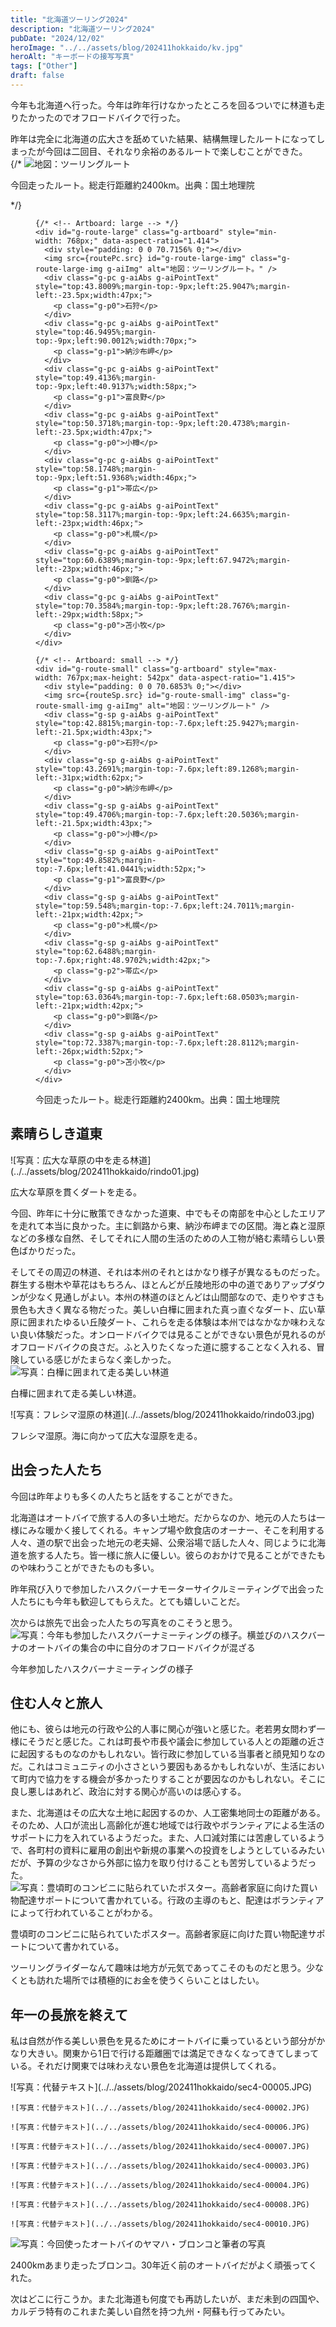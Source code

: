 ```yaml
---
title: "北海道ツーリング2024"
description: "北海道ツーリング2024"
pubDate: "2024/12/02"
heroImage: "../../assets/blog/202411hokkaido/kv.jpg"
heroAlt: "キーボードの接写写真"
tags: ["Other"]
draft: false
---
```



今年も北海道へ行った。今年は昨年行けなかったところを回るついでに林道も走りたかったのでオフロードバイクで行った。  

昨年は完全に北海道の広大さを舐めていた結果、結構無理したルートになってしまったが今回は二回目、それなり余裕のあるルートで楽しむことができた。  
<RailM>
  {/* ![地図：ツーリングルート](../../assets/blog/202411hokkaido/route.jpg)
  <p class="t-caption">今回走ったルート。総走行距離約2400km。出典：国土地理院</p> */}
  <figure class="c-media">
  <Ai2html
    css='g-route-box ,
	#g-route-box .g-artboard {
		margin:0 auto;
    font-family: sans-serif;
	}
	#g-route-box .g-artboard {
		display: none;
	}
	#g-route-box {
		contain: content;
		container-type: inline-size;
	}
	#g-route-box p {
		margin:0;
	}
	#g-route-box .g-aiAbs {
		position:absolute;
	}
	#g-route-box .g-aiImg {
		position:absolute;
		top:0;
		display:block;
		width:100% !important;
	}
	#g-route-box .g-aiSymbol {
		position: absolute;
		box-sizing: border-box;
	}
	#g-route-box .g-aiPointText p { white-space: nowrap; }
	#g-route-large {
		position:relative;
		overflow:hidden;
	}
	#g-route-large p {
		font-weight:regular;
		line-height:14px;
		height:auto;
		opacity:1;
		letter-spacing:0em;
		font-size:12px;
		text-align:left;
		color:rgb(0,0,0);
		text-transform:none;
		padding-bottom:0;
		padding-top:0;
		mix-blend-mode:normal;
		font-style:normal;
		position:static;
		text-stroke:initial;
		-webkit-text-stroke:initial;
		-moz-text-stroke:initial;
		paint-order:normal;
		text-shadow:initial;
		filter:none;
	}
	#g-route-large .g-p0 {
		font-weight:700;
		height:14px;
		text-align:center;
	}
	#g-route-large .g-p1 {
		font-weight:700;
		height:14px;
	}
	@container (min-width: 768px) {
		.g-artboard#g-route-large { display: block; }
	}
	#g-route-small {
		position:relative;
		overflow:hidden;
	}
	#g-route-small p {
		font-weight:regular;
		line-height:12px;
		height:auto;
		opacity:1;
		letter-spacing:0em;
		font-size:10px;
		text-align:left;
		color:rgb(0,0,0);
		text-transform:none;
		padding-bottom:0;
		padding-top:0;
		mix-blend-mode:normal;
		font-style:normal;
		position:static;
		text-stroke:initial;
		-webkit-text-stroke:initial;
		-moz-text-stroke:initial;
		paint-order:normal;
		text-shadow:initial;
		filter:none;
	}
	#g-route-small .g-p0 {
		font-weight:700;
		height:12px;
		text-align:center;
	}
	#g-route-small .g-p1 {
		font-weight:700;
		height:12px;
	}
	#g-route-small .g-p2 {
		font-weight:700;
		height:12px;
		text-align:right;
	}
	@container (max-width: 767px) {
		.g-artboard#g-route-small { display: block; }
	}'
  alt='地図：ツーリングルート。苫小牧からスタートし、帯広、釧路を経て納沙布岬へ。そこから内陸を通り富良野を経由し、札幌、小樽を経て苫小牧へ戻る2400kmのルート。'>
  <div id="g-route-box" class="ai2html">

    {/* <!-- Artboard: large --> */}
    <div id="g-route-large" class="g-artboard" style="min-width: 768px;" data-aspect-ratio="1.414">
      <div style="padding: 0 0 70.7156% 0;"></div>
      <img src={routePc.src} id="g-route-large-img" class="g-route-large-img g-aiImg" alt="地図：ツーリングルート。" />
      <div class="g-pc g-aiAbs g-aiPointText" style="top:43.8009%;margin-top:-9px;left:25.9047%;margin-left:-23.5px;width:47px;">
        <p class="g-p0">石狩</p>
      </div>
      <div class="g-pc g-aiAbs g-aiPointText" style="top:46.9495%;margin-top:-9px;left:90.0012%;width:70px;">
        <p class="g-p1">納沙布岬</p>
      </div>
      <div class="g-pc g-aiAbs g-aiPointText" style="top:49.4136%;margin-top:-9px;left:40.9137%;width:58px;">
        <p class="g-p1">富良野</p>
      </div>
      <div class="g-pc g-aiAbs g-aiPointText" style="top:50.3718%;margin-top:-9px;left:20.4738%;margin-left:-23.5px;width:47px;">
        <p class="g-p0">小樽</p>
      </div>
      <div class="g-pc g-aiAbs g-aiPointText" style="top:58.1748%;margin-top:-9px;left:51.9368%;width:46px;">
        <p class="g-p1">帯広</p>
      </div>
      <div class="g-pc g-aiAbs g-aiPointText" style="top:58.3117%;margin-top:-9px;left:24.6635%;margin-left:-23px;width:46px;">
        <p class="g-p0">札幌</p>
      </div>
      <div class="g-pc g-aiAbs g-aiPointText" style="top:60.6389%;margin-top:-9px;left:67.9472%;margin-left:-23px;width:46px;">
        <p class="g-p0">釧路</p>
      </div>
      <div class="g-pc g-aiAbs g-aiPointText" style="top:70.3584%;margin-top:-9px;left:28.7676%;margin-left:-29px;width:58px;">
        <p class="g-p0">苫小牧</p>
      </div>
    </div>

    {/* <!-- Artboard: small --> */}
    <div id="g-route-small" class="g-artboard" style="max-width: 767px;max-height: 542px" data-aspect-ratio="1.415">
      <div style="padding: 0 0 70.6853% 0;"></div>
      <img src={routeSp.src} id="g-route-small-img" class="g-route-small-img g-aiImg" alt="地図：ツーリングルート" />
      <div class="g-sp g-aiAbs g-aiPointText" style="top:42.8815%;margin-top:-7.6px;left:25.9427%;margin-left:-21.5px;width:43px;">
        <p class="g-p0">石狩</p>
      </div>
      <div class="g-sp g-aiAbs g-aiPointText" style="top:43.2691%;margin-top:-7.6px;left:89.1268%;margin-left:-31px;width:62px;">
        <p class="g-p0">納沙布岬</p>
      </div>
      <div class="g-sp g-aiAbs g-aiPointText" style="top:49.4706%;margin-top:-7.6px;left:20.5036%;margin-left:-21.5px;width:43px;">
        <p class="g-p0">小樽</p>
      </div>
      <div class="g-sp g-aiAbs g-aiPointText" style="top:49.8582%;margin-top:-7.6px;left:41.0441%;width:52px;">
        <p class="g-p1">富良野</p>
      </div>
      <div class="g-sp g-aiAbs g-aiPointText" style="top:59.548%;margin-top:-7.6px;left:24.7011%;margin-left:-21px;width:42px;">
        <p class="g-p0">札幌</p>
      </div>
      <div class="g-sp g-aiAbs g-aiPointText" style="top:62.6488%;margin-top:-7.6px;right:48.9702%;width:42px;">
        <p class="g-p2">帯広</p>
      </div>
      <div class="g-sp g-aiAbs g-aiPointText" style="top:63.0364%;margin-top:-7.6px;left:68.0503%;margin-left:-21px;width:42px;">
        <p class="g-p0">釧路</p>
      </div>
      <div class="g-sp g-aiAbs g-aiPointText" style="top:72.3387%;margin-top:-7.6px;left:28.8112%;margin-left:-26px;width:52px;">
        <p class="g-p0">苫小牧</p>
      </div>
    </div>

  </div>

  </Ai2html>
  <figcaption class="t-caption">今回走ったルート。総走行距離約2400km。出典：国土地理院</figcaption>

  </figure>
</RailM>


## 素晴らしき道東  
<RailFullM>
  ![写真：広大な草原の中を走る林道](../../assets/blog/202411hokkaido/rindo01.jpg)
  <p class="t-caption">広大な草原を貫くダートを走る。</p>
</RailFullM>
今回、昨年に十分に散策できなかった道東、中でもその南部を中心としたエリアを走れて本当に良かった。主に釧路から東、納沙布岬までの区間。海と森と湿原などの多様な自然、そしてそれに人間の生活のための人工物が絡む素晴らしい景色ばかりだった。  

そしてその周辺の林道、それは本州のそれとはかなり様子が異なるものだった。群生する樹木や草花はもちろん、ほとんどが丘陵地形の中の道でありアップダウンが少なく見通しがよい。本州の林道のほとんどは山間部なので、走りやすさも景色も大きく異なる物だった。美しい白樺に囲まれた真っ直ぐなダート、広い草原に囲まれたゆるい丘陵ダート、これらを走る体験は本州ではなかなか味わえない良い体験だった。オンロードバイクでは見ることができない景色が見れるのがオフロードバイクの良さだ。ふと入りたくなった道に臆することなく入れる、冒険している感じがたまらなく楽しかった。  
![写真：白樺に囲まれて走る美しい林道](../../assets/blog/202411hokkaido/rindo02.jpg)
<p class="t-caption">白樺に囲まれて走る美しい林道。</p>
![写真：フレシマ湿原の林道](../../assets/blog/202411hokkaido/rindo03.jpg)
<p class="t-caption">フレシマ湿原。海に向かって広大な湿原を走る。</p>

## 出会った人たち  
今回は昨年よりも多くの人たちと話をすることができた。  

北海道はオートバイで旅する人の多い土地だ。だからなのか、地元の人たちは一様にみな暖かく接してくれる。キャンプ場や飲食店のオーナー、そこを利用する人々、道の駅で出会った地元の老夫婦、公衆浴場で話した人々、同じように北海道を旅する人たち。皆一様に旅人に優しい。彼らのおかけで見ることができたものや味わうことができたものも多い。  

昨年飛び入りで参加したハスクバーナモーターサイクルミーティングで出会った人たちにも今年も歓迎してもらえた。とても嬉しいことだ。  

次からは旅先で出会った人たちの写真をのこそうと思う。  
![写真：今年も参加したハスクバーナミーティングの様子。横並びのハスクバーナのオートバイの集合の中に自分のオフロードバイクが混ざる](../../assets/blog/202411hokkaido/sec2-1.JPG)
<p class="t-caption">今年参加したハスクバーナミーティングの様子</p>

## 住む人々と旅人  
他にも、彼らは地元の行政や公的人事に関心が強いと感じた。老若男女問わず一様にそうだと感じた。これは町長や市長や議会に参加している人との距離の近さに起因するものなのかもしれない。皆行政に参加している当事者と顔見知りなのだ。これはコミュニティの小ささという要因もあるかもしれないが、生活において町内で協力をする機会が多かったりすることが要因なのかもしれない。そこに良し悪しはあれど、政治に対する関心が高いのは感心する。  

また、北海道はその広大な土地に起因するのか、人工密集地同士の距離がある。そのため、人口が流出し高齢化が進む地域では行政やボランティアによる生活のサポートに力を入れているようだった。また、人口減対策には苦慮しているようで、各町村の資料に雇用の創出や新規の事業への投資をしようとしているみたいだが、予算の少なさから外部に協力を取り付けることも苦労しているようだった。  
![写真：豊頃町のコンビニに貼られていたポスター。高齢者家庭に向けた買い物配達サポートについて書かれている。行政の主導のもと、配達はボランティアによって行われていることがわかる。](../../assets/blog/202411hokkaido/sec3-1.jpg)
<p class="t-caption">豊頃町のコンビニに貼られていたポスター。高齢者家庭に向けた買い物配達サポートについて書かれている。</p>

ツーリングライダーなんて趣味は地方が元気であってこそのものだと思う。少なくとも訪れた場所では積極的にお金を使うくらいことはしたい。  

## 年一の長旅を終えて  
私は自然が作る美しい景色を見るためにオートバイに乗っているという部分がかなり大きい。関東から1日で行ける距離圏では満足できなくなってきてしまっている。それだけ関東では味わえない景色を北海道は提供してくれる。  

<RailM>
  <ImgGrid>
    ![写真：代替テキスト](../../assets/blog/202411hokkaido/sec4-00005.JPG)
    
    ![写真：代替テキスト](../../assets/blog/202411hokkaido/sec4-00002.JPG)

    ![写真：代替テキスト](../../assets/blog/202411hokkaido/sec4-00006.JPG)
    
    ![写真：代替テキスト](../../assets/blog/202411hokkaido/sec4-00007.JPG)

    ![写真：代替テキスト](../../assets/blog/202411hokkaido/sec4-00003.JPG)

    ![写真：代替テキスト](../../assets/blog/202411hokkaido/sec4-00004.JPG)

    ![写真：代替テキスト](../../assets/blog/202411hokkaido/sec4-00008.JPG)

    ![写真：代替テキスト](../../assets/blog/202411hokkaido/sec4-00010.JPG)
  </ImgGrid>
</RailM>

![写真：今回使ったオートバイのヤマハ・ブロンコと筆者の写真](../../assets/blog/202411hokkaido/close.JPG)
<p class="t-caption">2400kmあまり走ったブロンコ。30年近く前のオートバイだがよく頑張ってくれた。</p>

次はどこに行こうか。また北海道も何度でも再訪したいが、まだ未到の四国や、カルデラ特有のこれまた美しい自然を持つ九州・阿蘇も行ってみたい。  
